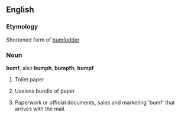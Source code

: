 ==English==

===Etymology===
Shortened form of [[bumfodder]]

===Noun===
'''bumf''', also '''bumph''', '''bumpfh''', '''bumpf'''

# {{UK}} {{uncountable}} Toilet paper
# {{UK}} Useless bundle of paper
# {{uncountable}} Paperwork or official documents, sales and marketing 'bumf' that arrives with the mail.